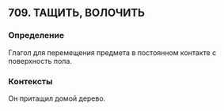 ## 709. ТАЩИТЬ, ВОЛОЧИТЬ
### Определение
Глагол для перемещения предмета в постоянном контакте с поверхность пола.

### Контексты
Он притащил домой дерево.

